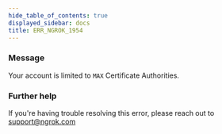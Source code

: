```yaml
---
hide_table_of_contents: true
displayed_sidebar: docs
title: ERR_NGROK_1954
---
```




### Message

Your account is limited to `MAX` Certificate Authorities.

<ErrorDetails error="err_ngrok_1954" />

### Further help

If you're having trouble resolving this error, please reach out to [support@ngrok.com](mailto:support@ngrok.com?subject=Help%20with%20ERR_NGROK_1954)
